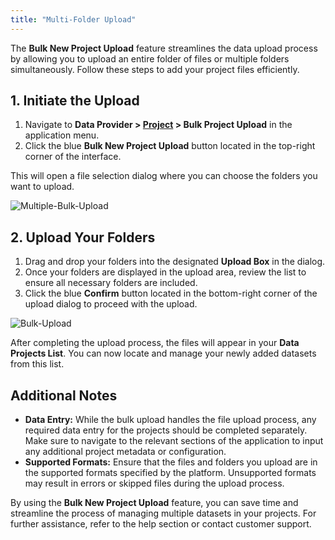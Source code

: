 ```yaml
---
title: "Multi-Folder Upload"
---
```


The **Bulk New Project Upload** feature streamlines the data upload process by allowing you to upload an entire folder of files or multiple folders simultaneously. Follow these steps to add your project files efficiently.

## **1\. Initiate the Upload**

1. Navigate to **Data Provider \> [Project](https://dataprovider.voxdash.com/projects) \> Bulk Project Upload** in the application menu.  
2. Click the blue **Bulk New Project Upload** button located in the top-right corner of the interface.

This will open a file selection dialog where you can choose the folders you want to upload.

<Frame>
  <img src="/images/bulk1.JPG" alt="Multiple-Bulk-Upload" style={{ borderRadius: '0.5rem' }} />
</Frame>

## **2\. Upload Your Folders**

1. Drag and drop your folders into the designated **Upload Box** in the dialog.  
2. Once your folders are displayed in the upload area, review the list to ensure all necessary folders are included.  
3. Click the blue **Confirm** button located in the bottom-right corner of the upload dialog to proceed with the upload.

<Frame>
  <img src="/images/multi-folder.png" alt="Bulk-Upload" style={{ borderRadius: '0.5rem' }} />
</Frame>

After completing the upload process, the files will appear in your **Data Projects List**. You can now locate and manage your newly added datasets from this list.  

## **Additional Notes**

* **Data Entry:** While the bulk upload handles the file upload process, any required data entry for the projects should be completed separately. Make sure to navigate to the relevant sections of the application to input any additional project metadata or configuration.  
* **Supported Formats:** Ensure that the files and folders you upload are in the supported formats specified by the platform. Unsupported formats may result in errors or skipped files during the upload process.

By using the **Bulk New Project Upload** feature, you can save time and streamline the process of managing multiple datasets in your projects. For further assistance, refer to the help section or contact customer support.
